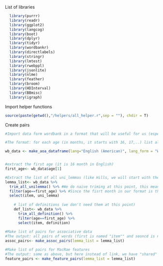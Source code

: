 
List of libraries
```r
  library(purrr)
  library(readr)
  library(ggplot2)
  library(langcog)
  library(boot)
  library(dplyr)
  library(tidyr)
  library(wordbankr)
  library(directlabels)
  library(stringr)
  library(lmtest)
  library(rwebppl)
  library(jsonlite)
  library(nlme)
  library(feather)
  library(broom)
  library(HDInterval)
  library(BBmisc)
  library(igraph)
```


Import helper functions


```r
source(paste(getwd(),"/helpers/all_helper.r",sep = ""), chdir = T)
```


Create pairs 

```r
#Import data form wordbank in a format that will be useful for us (especially when we will do development in time).

#The format: for each age (in months, it starts with 16, 17,..) list all words that have NOT yet been acquired  (acquisition is defined by the criterion that 50% of the children can produce the word). The "defintion" is the word, the "unilemma"" is the translation in English (but since we are using only English at this point, both are the same). "learned" is 1 when the word is acquired at that month, and 0 when the word is not aquired at that month. Thus, words with learned=1 at month n, will disapear from month n+1

wb_data <- make_aoa_dataframe(lang="English (American)", lang_form = "WS", lex_class = "nouns")


#extract the first age (it is 16 month in English)
first_age<- wb_data$age[1]

#Extract the list of all uni_lemmas (like Hills, we will start with the analysis of all words first)
lemma_list<- wb_data %>%
  trim_all_unilemma() %>% #We do naive triming at this point, this means we are ignoring homophone/polysemy (chiken (food), chiken (animals), etc,.. but we will have to be careful in our choices if we are preparing later for publication
  filter(age==first_age) %>% #Since the fisrt month in our format is the month when all words are stil present 
  select(item, uni_lemma) 
    
    # list of definitions (we don't need them at this point)
    def_list<- wb_data %>%
      trim_all_definition() %>% 
      filter(age==first_age) %>%
      select(item, definition)
    
#Make list of pairs for associative data
#The output: all pairs of words (first is named "item"" and seoncd is named "pair"), link =0 (no link), =1 (there is a link)
assoc_pairs<- make_assoc_pairs(lemma_list = lemma_list)

#Make list of pairs for MacRae features
#The output: same as above, but here instead of link, we have "shared" which specify the number of shared links 
feature_pairs <- make_feature_pairs(lemma_list = lemma_list)
```
